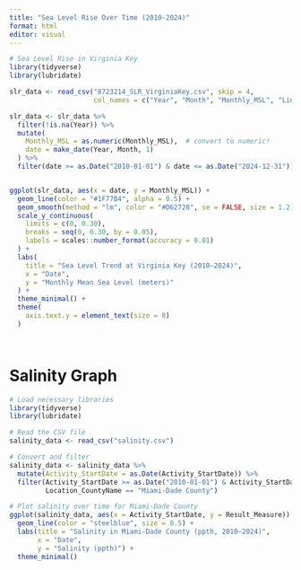 ```yaml
---
title: "Sea Level Rise Over Time (2010-2024)"
format: html
editor: visual
---
```

```r
# Sea Level Rise in Virginia Key
library(tidyverse)
library(lubridate)

slr_data <- read_csv("8723214_SLR_VirginiaKey.csv", skip = 4, 
                     col_names = c("Year", "Month", "Monthly_MSL", "Linear_Trend", "High_Conf", "Low_Conf"))

slr_data <- slr_data %>%
  filter(!is.na(Year)) %>%
  mutate(
    Monthly_MSL = as.numeric(Monthly_MSL),  # convert to numeric!
    date = make_date(Year, Month, 1)
  ) %>%
  filter(date >= as.Date("2010-01-01") & date <= as.Date("2024-12-31"))


ggplot(slr_data, aes(x = date, y = Monthly_MSL)) +
  geom_line(color = "#1F77B4", alpha = 0.5) +
  geom_smooth(method = "lm", color = "#D62728", se = FALSE, size = 1.2) +
  scale_y_continuous(
    limits = c(0, 0.30),
    breaks = seq(0, 0.30, by = 0.05),
    labels = scales::number_format(accuracy = 0.01)
  ) +
  labs(
    title = "Sea Level Trend at Virginia Key (2010–2024)",
    x = "Date",
    y = "Monthly Mean Sea Level (meters)"
  ) +
  theme_minimal() +
  theme(
    axis.text.y = element_text(size = 8)
  )




```
# Salinity Graph 
```r
# Load necessary libraries
library(tidyverse)
library(lubridate)

# Read the CSV file
salinity_data <- read_csv("salinity.csv")

# Convert and filter
salinity_data <- salinity_data %>%
  mutate(Activity_StartDate = as.Date(Activity_StartDate)) %>%
  filter(Activity_StartDate >= as.Date("2010-01-01") & Activity_StartDate <= as.Date("2024-12-31"),
         Location_CountyName == "Miami-Dade County")

# Plot salinity over time for Miami-Dade County
ggplot(salinity_data, aes(x = Activity_StartDate, y = Result_Measure)) +
  geom_line(color = "steelblue", size = 0.5) +
  labs(title = "Salinity in Miami-Dade County (ppth, 2010–2024)",
       x = "Date",
       y = "Salinity (ppth)") +
  theme_minimal()


```



